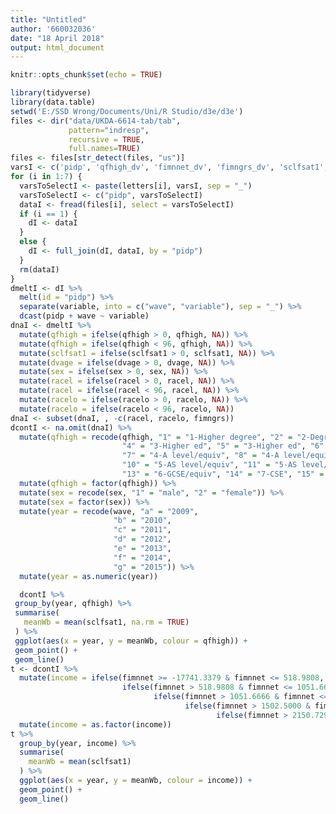 ```yaml
---
title: "Untitled"
author: '660032036'
date: "18 April 2018"
output: html_document
---
```


```r
knitr::opts_chunk$set(echo = TRUE)
```

```r
library(tidyverse)
library(data.table)
setwd('E:/SSD Wrong/Documents/Uni/R Studio/d3e/d3e')
files <- dir("data/UKDA-6614-tab/tab",
             pattern="indresp",
             recursive = TRUE,
             full.names=TRUE)
files <- files[str_detect(files, "us")]
varsI <- c('pidp', 'qfhigh_dv', 'fimnnet_dv', 'fimngrs_dv', 'sclfsat1', 'dvage', 'sex', 'racel', 'racelo_code')
for (i in 1:7) {
  varsToSelectI <- paste(letters[i], varsI, sep = "_")
  varsToSelectI <- c("pidp", varsToSelectI)
  dataI <- fread(files[i], select = varsToSelectI)
  if (i == 1) {
    dI <- dataI  
  }
  else {
    dI <- full_join(dI, dataI, by = "pidp")
  }
  rm(dataI)
}
dmeltI <- dI %>%
  melt(id = "pidp") %>%
  separate(variable, into = c("wave", "variable"), sep = "_") %>%
  dcast(pidp + wave ~ variable)
dnaI <- dmeltI %>%
  mutate(qfhigh = ifelse(qfhigh > 0, qfhigh, NA)) %>%
  mutate(qfhigh = ifelse(qfhigh < 96, qfhigh, NA)) %>%
  mutate(sclfsat1 = ifelse(sclfsat1 > 0, sclfsat1, NA)) %>%
  mutate(dvage = ifelse(dvage > 0, dvage, NA)) %>%
  mutate(sex = ifelse(sex > 0, sex, NA)) %>%
  mutate(racel = ifelse(racel > 0, racel, NA)) %>%
  mutate(racel = ifelse(racel < 96, racel, NA)) %>%
  mutate(racelo = ifelse(racelo > 0, racelo, NA)) %>%
  mutate(racelo = ifelse(racelo < 96, racelo, NA))
dnaI <- subset(dnaI, , -c(racel, racelo, fimngrs))
dcontI <- na.omit(dnaI) %>%
  mutate(qfhigh = recode(qfhigh, "1" = "1-Higher degree", "2" = "2-Degree/equiv", "3" = "3-Higher ed",
                         "4" = "3-Higher ed", "5" = "3-Higher ed", "6" = "3-Higher ed",
                         "7" = "4-A level/equiv", "8" = "4-A level/equiv", "9" = "4-A level/equiv",
                         "10" = "5-AS level/equiv", "11" = "5-AS level/equiv", "12" = "5-AS level/equiv",
                         "13" = "6-GCSE/equiv", "14" = "7-CSE", "15" = "6-GCSE/equiv", "16" = "8-Other school cert")) %>%
  mutate(qfhigh = factor(qfhigh)) %>%
  mutate(sex = recode(sex, "1" = "male", "2" = "female")) %>%
  mutate(sex = factor(sex)) %>% 
  mutate(year = recode(wave, "a" = "2009",
                       "b" = "2010",
                       "c" = "2011",
                       "d" = "2012",
                       "e" = "2013",
                       "f" = "2014",
                       "g" = "2015")) %>%
  mutate(year = as.numeric(year))
```
  
```r
  dcontI %>%
 group_by(year, qfhigh) %>%
 summarise(
   meanWb = mean(sclfsat1, na.rm = TRUE)
 ) %>%
 ggplot(aes(x = year, y = meanWb, colour = qfhigh)) +
 geom_point() +
 geom_line()
t <- dcontI %>% 
  mutate(income = ifelse(fimnnet >= -17741.3379 & fimnnet <= 518.9808, 20,
                         ifelse(fimnnet > 518.9808 & fimnnet <= 1051.6666, 40,
                                ifelse(fimnnet > 1051.6666 & fimnnet <= 1502.5000, 60,
                                       ifelse(fimnnet > 1502.5000 & fimnnet <= 2150.7295, 80,
                                              ifelse(fimnnet > 2150.7295 & fimnnet <= 15000.0000, 100, NA)))))) %>% 
  mutate(income = as.factor(income))
t %>%
  group_by(year, income) %>%
  summarise(
    meanWb = mean(sclfsat1)
  ) %>%
  ggplot(aes(x = year, y = meanWb, colour = income)) +
  geom_point() +
  geom_line()
```